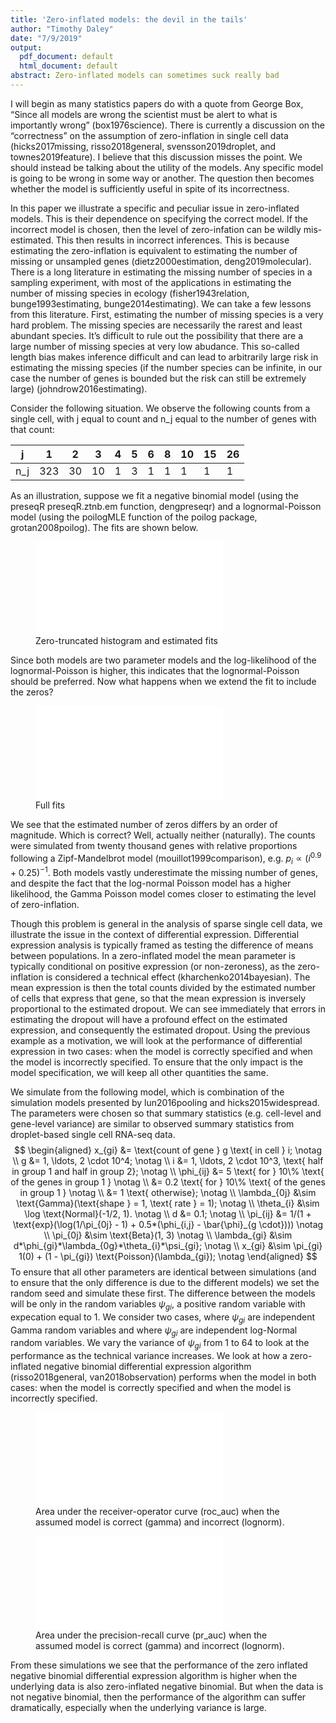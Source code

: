 ```yaml
--- 
title: 'Zero-inflated models: the devil in the tails'
author: "Timothy Daley"
date: "7/9/2019"
output:
  pdf_document: default
  html_document: default
abstract: Zero-inflated models can sometimes suck really bad
---
```



I will begin as many statistics papers do with a quote from George Box, "Since all models are wrong the scientist must be alert to
what is importantly wrong" (box1976science).  There is currently a discussion on the "correctness" on the assumption of zero-inflation in single cell data (hicks2017missing, risso2018general, svensson2019droplet, and townes2019feature).  I believe that this discussion misses the point.  We should instead be talking about the utility of the models.  Any specific model is going to be wrong in some way or another.  The question then becomes whether the model is sufficiently useful in spite of its incorrectness. 

In this paper we illustrate a specific and peculiar issue in zero-inflated models.  This is their dependence on specifying the correct model.  If the incorrect model is chosen, then the level of zero-infation can be wildly mis-estimated.  This then results in incorrect inferences.   This is because estimating the zero-inflation is equivalent to estimating the number of missing or unsampled genes (dietz2000estimation, deng2019molecular).  There is a long literature in estimating the missing number of species in a sampling experiment, with most of the applications in estimating the number of missing species in ecology (fisher1943relation, bunge1993estimating, bunge2014estimating).  We can take a few lessons from this literature.  First, estimating the number of missing species is a very hard problem.  The missing species are necessarily the rarest and least abundant species.  It's difficult to rule out the possibility that there are a large number of missing species at very low abudance.  This so-called length bias makes inference difficult and can lead to arbitrarily large risk in estimating the missing species (if the number species can be infinite, in our case the number of genes is bounded but the risk can still be extremely large) (johndrow2016estimating).  



Consider the following situation.  We observe the following counts from a single cell, with j equal to count and n_j equal to the number of genes with that count:

|  j  |  1  |  2  |  3  |  4  |  5  |  6  |  8  |  10  |  15 | 26 |
|-----|-----|-----|-----|-----|-----|-----|-----|------|-----|----|
| n_j | 323 |  30 |  10 |  1  |  3  |  1  |  1  |   1  |   1 |  1 |

As an illustration, suppose we fit a negative binomial model (using the preseqR preseqR.ztnb.em function, dengpreseqr) and a lognormal-Poisson model (using the poilogMLE function of the poilog package, grotan2008poilog).  The fits are shown below.

![Zero-truncated histogram and estimated fits](zipfExampleZeroTruncatedFits.pdf)

Since both models are two parameter models and the log-likelihood of the lognormal-Poisson is higher, this indicates that the lognormal-Poisson should be preferred.  Now what happens when we extend the fit to include the zeros?

![Full fits](zipfExampleFullFits.pdf)

We see that the estimated number of zeros differs by an order of magnitude.  Which is correct?   Well, actually neither (naturally).  The counts were simulated from twenty thousand genes with relative proportions following a Zipf-Mandelbrot model (mouillot1999comparison), e.g. $p_{i} \propto (i^{0.9} + 0.25)^{-1}$.  Both models vastly underestimate the missing number of genes, and despite the fact that the log-normal Poisson model has a higher likelihood, the Gamma Poisson model comes closer to estimating the level of zero-inflation.

Though this problem is general in the analysis of sparse single cell data, we illustrate the issue in the context of differential expression.  Differential expression analysis is typically framed as testing the difference of means between populations.  In a zero-inflated model the mean parameter is typically conditional on positive expression (or non-zeroness), as the zero-inflation is considered a technical effect (kharchenko2014bayesian).  The mean expression is then the total counts divided by the estimated number of cells that express that gene, so that the mean expression is inversely proportional to the estimated dropout.  We can see immediately that errors in estimating the dropout will have a profound effect on the estimated expression, and consequently the estimated dropout. Using the previous example as a motivation, we will look at the performance of differential expression in two cases: when the model is correctly specified and when the model is incorrectly specified.  To ensure that the only impact is the model specification, we will keep all other quantities the same.

We simulate from the following model, which is combination of the simulation models presented by lun2016pooling and hicks2015widespread.  The parameters were chosen so that summary statistics (e.g. cell-level and gene-level variance) are similar to observed summary statistics from droplet-based single cell RNA-seq data.
$$
\begin{aligned}
x_{gi} &= \text{count of gene } g \text{ in cell } i;
\notag \\
g &= 1, \ldots, 2 \cdot 10^4;
\notag \\
i &= 1, \ldots, 2 \cdot 10^3, \text{ half in group 1 and half in group 2};
\notag \\
\phi_{ij} &= 5 \text{ for } 10\% \text{ of the genes in group 1 } 
\notag \\
&= 0.2 \text{ for } 10\% \text{ of the genes in group 1 }
\notag \\
&= 1 \text{ otherwise};
\notag \\
\lambda_{0j} &\sim \text{Gamma}(\text{shape } = 1, \text{ rate } = 1);
\notag \\
\theta_{i} &\sim \log \text{Normal}(-1/2, 1).
\notag \\
d &= 0.1;
\notag \\
\pi_{ij} &= 1/(1 + \text{exp}(\log(1/\pi_{0j} - 1) + 0.5*(\phi_{i,j} - \bar{\phi}_{g \cdot})))
\notag \\
\pi_{0j} &\sim \text{Beta}(1, 3)
\notag \\
\lambda_{gi} &\sim d*\phi_{gi}*\lambda_{0g}*\theta_{i}*\psi_{gi};
\notag \\
x_{gi} &\sim \pi_{gi} 1(0) + (1 - \pi_{gi}) \text{Poisson}(\lambda_{gi});
\notag 
\end{aligned}
$$
To ensure that all other parameters are identical between simulations (and to ensure that the only difference is due to the different models) we set the random seed and simulate these first.  The difference between the models will be only in the random variables $\psi_{gi}$, a positive random variable with expecation equal to 1.  We consider two cases, where $\psi_{gi}$ are independent Gamma random variables and where $\psi_{gi}$ are independent log-Normal random variables.  We vary the variance of $\psi_{gi}$ from 1 to 64 to look at the performance as the technical variance increases.  We look at how a zero-inflated negative binomial differential expression algorithm (risso2018general, van2018observation) performs when the model in both cases: when the model is correctly specified and when the model is incorrectly specified.

![Area under the receiver-operator curve (roc_auc) when the assumed model is correct (gamma) and incorrect (lognorm).](roc_auc_gamma_vs_lognorm_neg_binom_model.pdf)

![Area under the precision-recall curve (pr_auc) when the assumed model is correct (gamma) and incorrect (lognorm).](pr_auc_gamma_vs_lognorm_neg_binom_model.pdf)

From these simulations we see that the performance of the zero inflated negative binomial differential expression algorithm is higher when the underlying data is also zero-inflated negative binomial.  But when the data is not negative binomial, then the performance of the algorithm can suffer dramatically, especially when the underlying variance is large.  

